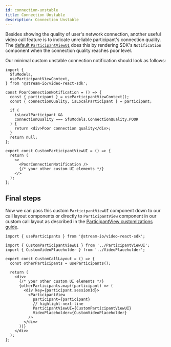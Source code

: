 ```yaml
---
id: connection-unstable
title: Connection Unstable
description: Connection Unstable
---
```


Besides showing the quality of user's network connection, another useful video call feature is to indicate unreliable participant's connection quality. The [default `ParticipantViewUI`](../../ui-components/core/participant-view) does this by rendering SDK's `Notification` component when the connection quality reaches poor level.

Our minimal custom unstable connection notification should look as follows:

```tsx
import {
  SfuModels,
  useParticipantViewContext,
} from '@stream-io/video-react-sdk';

const PoorConnectionNotification = () => {
  const { participant } = useParticipantViewContext();
  const { connectionQuality, isLocalParticipant } = participant;

  if (
    isLocalParticipant &&
    connectionQuality === SfuModels.ConnectionQuality.POOR
  ) {
    return <div>Poor connection quality</div>;
  }
  return null;
};

export const CustomParticipantViewUI = () => {
  return (
    <>
      <PoorConnectionNotification />
      {/* your other custom UI elements */}
    </>
  );
};
```

## Final steps

Now we can pass this custom `ParticipantViewUI` component down to our call layout components or directly to `ParticipantView` component in our custom call layout as described in the [ParticipantView customizations guide](../participant-view-customizations).

```tsx
import { useParticipants } from '@stream-io/video-react-sdk';

import { CustomParticipantViewUI } from '../ParticipantViewUI';
import { CustomVideoPlaceholder } from '../VideoPlaceholder';

export const CustomCallLayout = () => {
  const otherParticipants = useParticipants();

  return (
    <div>
      {/* your other custom UI elements */}
      {otherParticipants.map((participant) => (
        <div key={participant.sessionId}>
          <ParticipantView
            participant={participant}
            // highlight-next-line
            ParticipantViewUI={CustomParticipantViewUI}
            VideoPlaceholder={CustomVideoPlaceholder}
          />
        </div>
      ))}
    </div>
  );
};
```
